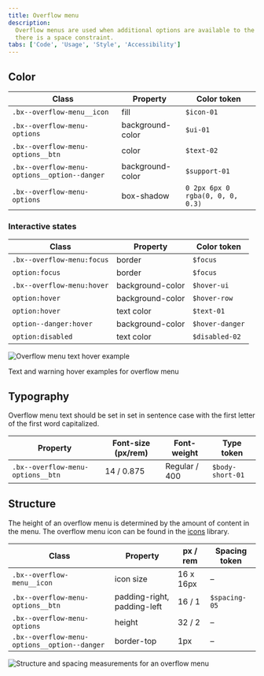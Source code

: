 ```yaml
---
title: Overflow menu
description:
  Overflow menus are used when additional options are available to the user and
  there is a space constraint.
tabs: ['Code', 'Usage', 'Style', 'Accessibility']
---
```


## Color

| Class                                        | Property         | Color token                      |
| -------------------------------------------- | ---------------- | -------------------------------- |
| `.bx--overflow-menu__icon`                   | fill             | `$icon-01`                       |
| `.bx--overflow-menu-options`                 | background-color | `$ui-01`                         |
| `.bx--overflow-menu-options__btn`            | color            | `$text-02`                       |
| `.bx--overflow-menu-options__option--danger` | background-color | `$support-01`                    |
| `.bx--overflow-menu-options`                 | box-shadow       | `0 2px 6px 0 rgba(0, 0, 0, 0.3)` |

### Interactive states

| Class                      | Property         | Color token     |
| -------------------------- | ---------------- | --------------- |
| `.bx--overflow-menu:focus` | border           | `$focus`        |
| `option:focus`             | border           | `$focus`        |
| `.bx--overflow-menu:hover` | background-color | `$hover-ui`     |
| `option:hover`             | background-color | `$hover-row`    |
| `option:hover`             | text color       | `$text-01`      |
| `option--danger:hover`     | background-color | `$hover-danger` |
| `option:disabled`          | text color       | `$disabled-02`  |

<div className="image--fixed">

![Overflow menu text hover example](images/overflow-menu-style-1.png)

</div>

<Caption>Text and warning hover examples for overflow menu</Caption>

## Typography

Overflow menu text should be set in set in sentence case with the first letter
of the first word capitalized.

| Property                          | Font-size (px/rem) | Font-weight   | Type token       |
| --------------------------------- | ------------------ | ------------- | ---------------- |
| `.bx--overflow-menu-options__btn` | 14 / 0.875         | Regular / 400 | `$body-short-01` |

## Structure

The height of an overflow menu is determined by the amount of content in the
menu. The overflow menu icon can be found in the
[icons](/guidelines/icons/library) library.

| Class                                        | Property                    | px / rem  | Spacing token |
| -------------------------------------------- | --------------------------- | --------- | ------------- |
| `.bx--overflow-menu__icon`                   | icon size                   | 16 x 16px | –             |
| `.bx--overflow-menu-options__btn`            | padding-right, padding-left | 16 / 1    | `$spacing-05` |
| `.bx--overflow-menu-options`                 | height                      | 32 / 2    | –             |
| `.bx--overflow-menu-options__option--danger` | border-top                  | 1px       | –             |

<div className="image-fixed">

![Structure and spacing measurements for an overflow menu](images/overflow-menu-style-3.png)

</div>

